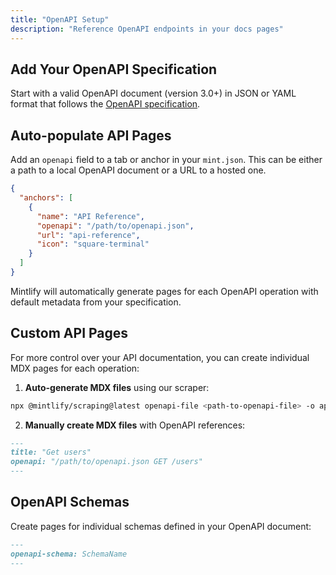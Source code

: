 ```yaml
---
title: "OpenAPI Setup"
description: "Reference OpenAPI endpoints in your docs pages"
---
```


## Add Your OpenAPI Specification

Start with a valid OpenAPI document (version 3.0+) in JSON or YAML format that follows the [OpenAPI specification](https://swagger.io/specification/).

## Auto-populate API Pages

Add an `openapi` field to a tab or anchor in your `mint.json`. This can be either a path to a local OpenAPI document or a URL to a hosted one.

```json
{
  "anchors": [
    {
      "name": "API Reference",
      "openapi": "/path/to/openapi.json",
      "url": "api-reference",
      "icon": "square-terminal"
    }
  ]
}
```

Mintlify will automatically generate pages for each OpenAPI operation with default metadata from your specification.

## Custom API Pages

For more control over your API documentation, you can create individual MDX pages for each operation:

1. **Auto-generate MDX files** using our scraper:
```bash
npx @mintlify/scraping@latest openapi-file <path-to-openapi-file> -o api-reference
```

2. **Manually create MDX files** with OpenAPI references:
```md
---
title: "Get users"
openapi: "/path/to/openapi.json GET /users"
---
```

## OpenAPI Schemas

Create pages for individual schemas defined in your OpenAPI document:

```md
---
openapi-schema: SchemaName
---
```